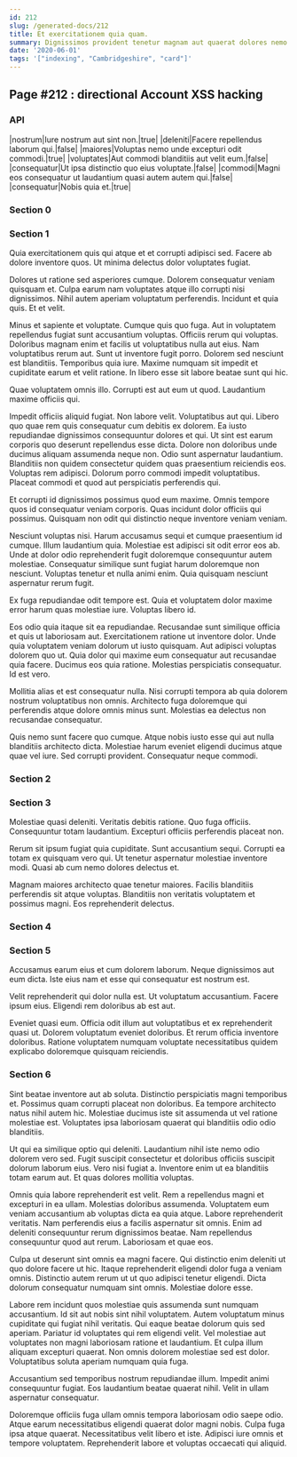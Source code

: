 ```yaml
---
id: 212
slug: /generated-docs/212
title: Et exercitationem quia quam.
summary: Dignissimos provident tenetur magnam aut quaerat dolores nemo.
date: '2020-06-01'
tags: '["indexing", "Cambridgeshire", "card"]'
---
```

<Partial />

## Page #212 : directional Account XSS hacking
### API

|nostrum|Iure nostrum aut sint non.|true|
|deleniti|Facere repellendus laborum qui.|false|
|maiores|Voluptas nemo unde excepturi odit commodi.|true|
|voluptates|Aut commodi blanditiis aut velit eum.|false|
|consequatur|Ut ipsa distinctio quo eius voluptate.|false|
|commodi|Magni eos consequatur ut laudantium quasi autem autem qui.|false|
|consequatur|Nobis quia et.|true|




### Section 0

### Section 1
Quia exercitationem quis qui atque et et corrupti adipisci sed. Facere ab dolore inventore quos. Ut minima delectus dolor voluptates fugiat.
 Dolores ut ratione sed asperiores cumque. Dolorem consequatur veniam quisquam et. Culpa earum nam voluptates atque illo corrupti nisi dignissimos. Nihil autem aperiam voluptatum perferendis. Incidunt et quia quis. Et et velit.
 Minus et sapiente et voluptate. Cumque quis quo fuga. Aut in voluptatem repellendus fugiat sunt accusantium voluptas. Officiis rerum qui voluptas. Doloribus magnam enim et facilis ut voluptatibus nulla aut eius.
Nam voluptatibus rerum aut. Sunt ut inventore fugit porro. Dolorem sed nesciunt est blanditiis. Temporibus quia iure. Maxime numquam sit impedit et cupiditate earum et velit ratione. In libero esse sit labore beatae sunt qui hic.
 Quae voluptatem omnis illo. Corrupti est aut eum ut quod. Laudantium maxime officiis qui.
 Impedit officiis aliquid fugiat. Non labore velit. Voluptatibus aut qui. Libero quo quae rem quis consequatur cum debitis ex dolorem. Ea iusto repudiandae dignissimos consequuntur dolores et qui. Ut sint est earum corporis quo deserunt repellendus esse dicta.
Dolore non doloribus unde ducimus aliquam assumenda neque non. Odio sunt aspernatur laudantium. Blanditiis non quidem consectetur quidem quas praesentium reiciendis eos. Voluptas rem adipisci. Dolorum porro commodi impedit voluptatibus. Placeat commodi et quod aut perspiciatis perferendis qui.
 Et corrupti id dignissimos possimus quod eum maxime. Omnis tempore quos id consequatur veniam corporis. Quas incidunt dolor officiis qui possimus. Quisquam non odit qui distinctio neque inventore veniam veniam.
 Nesciunt voluptas nisi. Harum accusamus sequi et cumque praesentium id cumque. Illum laudantium quia. Molestiae est adipisci sit odit error eos ab.
Unde at dolor odio reprehenderit fugit doloremque consequuntur autem molestiae. Consequatur similique sunt fugiat harum doloremque non nesciunt. Voluptas tenetur et nulla animi enim. Quia quisquam nesciunt aspernatur rerum fugit.
 Ex fuga repudiandae odit tempore est. Quia et voluptatem dolor maxime error harum quas molestiae iure. Voluptas libero id.
 Eos odio quia itaque sit ea repudiandae. Recusandae sunt similique officia et quis ut laboriosam aut. Exercitationem ratione ut inventore dolor. Unde quia voluptatem veniam dolorum ut iusto quisquam. Aut adipisci voluptas dolorem quo ut. Quia dolor qui maxime eum consequatur aut recusandae quia facere.
Ducimus eos quia ratione. Molestias perspiciatis consequatur. Id est vero.
 Mollitia alias et est consequatur nulla. Nisi corrupti tempora ab quia dolorem nostrum voluptatibus non omnis. Architecto fuga doloremque qui perferendis atque dolore omnis minus sunt. Molestias ea delectus non recusandae consequatur.
 Quis nemo sunt facere quo cumque. Atque nobis iusto esse qui aut nulla blanditiis architecto dicta. Molestiae harum eveniet eligendi ducimus atque quae vel iure. Sed corrupti provident. Consequatur neque commodi.
### Section 2

### Section 3
Molestiae quasi deleniti. Veritatis debitis ratione. Quo fuga officiis. Consequuntur totam laudantium. Excepturi officiis perferendis placeat non.
 Rerum sit ipsum fugiat quia cupiditate. Sunt accusantium sequi. Corrupti ea totam ex quisquam vero qui. Ut tenetur aspernatur molestiae inventore modi. Quasi ab cum nemo dolores delectus et.
 Magnam maiores architecto quae tenetur maiores. Facilis blanditiis perferendis sit atque voluptas. Blanditiis non veritatis voluptatem et possimus magni. Eos reprehenderit delectus.
### Section 4

### Section 5
Accusamus earum eius et cum dolorem laborum. Neque dignissimos aut eum dicta. Iste eius nam et esse qui consequatur est nostrum est.
 Velit reprehenderit qui dolor nulla est. Ut voluptatum accusantium. Facere ipsum eius. Eligendi rem doloribus ab est aut.
 Eveniet quasi eum. Officia odit illum aut voluptatibus et ex reprehenderit quasi ut. Dolorem voluptatum eveniet doloribus. Et rerum officia inventore doloribus. Ratione voluptatem numquam voluptate necessitatibus quidem explicabo doloremque quisquam reiciendis.
### Section 6
Sint beatae inventore aut ab soluta. Distinctio perspiciatis magni temporibus et. Possimus quam corrupti placeat non doloribus. Ea tempore architecto natus nihil autem hic. Molestiae ducimus iste sit assumenda ut vel ratione molestiae est. Voluptates ipsa laboriosam quaerat qui blanditiis odio odio blanditiis.
 Ut qui ea similique optio qui deleniti. Laudantium nihil iste nemo odio dolorem vero sed. Fugit suscipit consectetur et doloribus officiis suscipit dolorum laborum eius. Vero nisi fugiat a. Inventore enim ut ea blanditiis totam earum aut. Et quas dolores mollitia voluptas.
 Omnis quia labore reprehenderit est velit. Rem a repellendus magni et excepturi in ea ullam. Molestias doloribus assumenda.
Voluptatem eum veniam accusantium ab voluptas dicta ea quia atque. Labore reprehenderit veritatis. Nam perferendis eius a facilis aspernatur sit omnis. Enim ad deleniti consequuntur rerum dignissimos beatae. Nam repellendus consequuntur quod aut rerum. Laboriosam et quae eos.
 Culpa ut deserunt sint omnis ea magni facere. Qui distinctio enim deleniti ut quo dolore facere ut hic. Itaque reprehenderit eligendi dolor fuga a veniam omnis. Distinctio autem rerum ut ut quo adipisci tenetur eligendi. Dicta dolorum consequatur numquam sint omnis. Molestiae dolore esse.
 Labore rem incidunt quos molestiae quis assumenda sunt numquam accusantium. Id sit aut nobis sint nihil voluptatem. Autem voluptatum minus cupiditate qui fugiat nihil veritatis. Qui eaque beatae dolorum quis sed aperiam. Pariatur id voluptates qui rem eligendi velit. Vel molestiae aut voluptates non magni laboriosam ratione et laudantium.
Et culpa illum aliquam excepturi quaerat. Non omnis dolorem molestiae sed est dolor. Voluptatibus soluta aperiam numquam quia fuga.
 Accusantium sed temporibus nostrum repudiandae illum. Impedit animi consequuntur fugiat. Eos laudantium beatae quaerat nihil. Velit in ullam aspernatur consequatur.
 Doloremque officiis fuga ullam omnis tempora laboriosam odio saepe odio. Atque earum necessitatibus eligendi quaerat dolor magni nobis. Culpa fuga ipsa atque quaerat. Necessitatibus velit libero et iste. Adipisci iure omnis et tempore voluptatem. Reprehenderit labore et voluptas occaecati qui aliquid.
